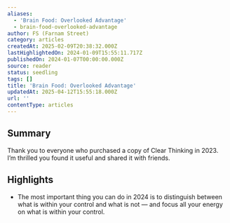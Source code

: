 ```yaml
---
aliases:
  - 'Brain Food: Overlooked Advantage'
  - brain-food-overlooked-advantage
author: FS (Farnam Street)
category: articles
createdAt: 2025-02-09T20:38:32.000Z
lastHighlightedOn: 2024-01-09T15:55:11.717Z
publishedOn: 2024-01-07T00:00:00.000Z
source: reader
status: seedling
tags: []
title: 'Brain Food: Overlooked Advantage'
updatedAt: 2025-04-12T15:55:18.000Z
url: ''
contentType: articles
---
```

## Summary

Thank you to everyone who purchased a copy of Clear Thinking in 2023. I’m thrilled you found it useful and shared it with friends.

## Highlights

- The most important thing you can do in 2024 is to distinguish between what is within your control and what is not — and focus all your energy on what is within your control.
